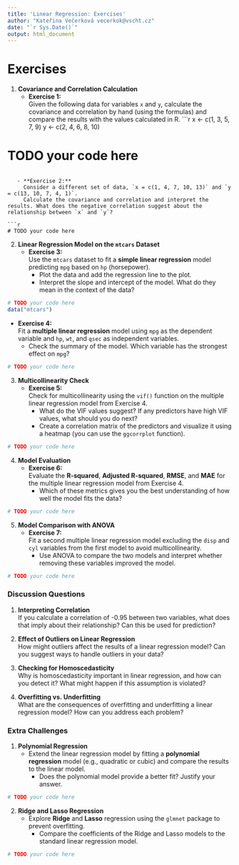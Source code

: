 ```yaml
---
title: 'Linear Regression: Exercises'
author: "Kateřina Večerková vecerkok@vscht.cz"
date: "`r Sys.Date()`"
output: html_document
---
```


# Exercises

1. **Covariance and Correlation Calculation**
   - **Exercise 1:**  
     Given the following data for variables `x` and `y`, calculate the covariance and correlation by hand (using the formulas) and compare the results with the values calculated in R.
```r
x <- c(1, 3, 5, 7, 9)
y <- c(2, 4, 6, 8, 10)

# TODO your code here
```
   
   - **Exercise 2:**  
     Consider a different set of data, `x = c(1, 4, 7, 10, 13)` and `y = c(13, 10, 7, 4, 1)`.  
     Calculate the covariance and correlation and interpret the results. What does the negative correlation suggest about the relationship between `x` and `y`?

```r
# TODO your code here
```

2. **Linear Regression Model on the `mtcars` Dataset**
   - **Exercise 3:**  
     Use the `mtcars` dataset to fit a **simple linear regression** model predicting `mpg` based on `hp` (horsepower).  
     - Plot the data and add the regression line to the plot.
     - Interpret the slope and intercept of the model. What do they mean in the context of the data?

```r
# TODO your code here
data("mtcars")
```

   - **Exercise 4:**  
     Fit a **multiple linear regression** model using `mpg` as the dependent variable and `hp`, `wt`, and `qsec` as independent variables.  
     - Check the summary of the model. Which variable has the strongest effect on `mpg`?

```r
# TODO your code here
```

3. **Multicollinearity Check**
   - **Exercise 5:**  
     Check for multicollinearity using the `vif()` function on the multiple linear regression model from Exercise 4.  
     - What do the VIF values suggest? If any predictors have high VIF values, what should you do next? 
     - Create a correlation matrix of the predictors and visualize it using a heatmap (you can use the `ggcorrplot` function).
   
```r
# TODO your code here
```

4. **Model Evaluation**
   - **Exercise 6:**  
     Evaluate the **R-squared**, **Adjusted R-squared**, **RMSE**, and **MAE** for the multiple linear regression model from Exercise 4.  
     - Which of these metrics gives you the best understanding of how well the model fits the data?

```r
# TODO your code here
```

5. **Model Comparison with ANOVA**
   - **Exercise 7:**  
     Fit a second multiple linear regression model excluding the `disp` and `cyl` variables from the first model to avoid multicollinearity.  
     - Use ANOVA to compare the two models and interpret whether removing these variables improved the model.
   
```r
# TODO your code here
```

### Discussion Questions

1. **Interpreting Correlation**  
   If you calculate a correlation of -0.95 between two variables, what does that imply about their relationship? Can this be used for prediction?

2. **Effect of Outliers on Linear Regression**  
   How might outliers affect the results of a linear regression model? Can you suggest ways to handle outliers in your data?

3. **Checking for Homoscedasticity**  
   Why is homoscedasticity important in linear regression, and how can you detect it? What might happen if this assumption is violated?

4. **Overfitting vs. Underfitting**  
   What are the consequences of overfitting and underfitting a linear regression model? How can you address each problem?

### Extra Challenges

1. **Polynomial Regression**
   - Extend the linear regression model by fitting a **polynomial regression** model (e.g., quadratic or cubic) and compare the results to the linear model.  
     - Does the polynomial model provide a better fit? Justify your answer.

```r
# TODO your code here
```

2. **Ridge and Lasso Regression**
   - Explore **Ridge** and **Lasso** regression using the `glmnet` package to prevent overfitting.  
     - Compare the coefficients of the Ridge and Lasso models to the standard linear regression model.

```r
# TODO your code here
```
